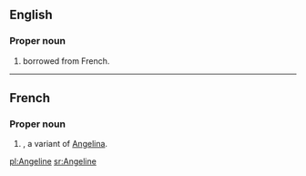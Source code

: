 ==English==

===Proper noun===
{{en-proper noun}}

# {{given name|female}} borrowed from French.

----

==French==

===Proper noun===
{{infl|fr|proper noun}}

# {{given name|female|lang=fr}}, a variant of [[Angelina]].

[[pl:Angeline]]
[[sr:Angeline]]